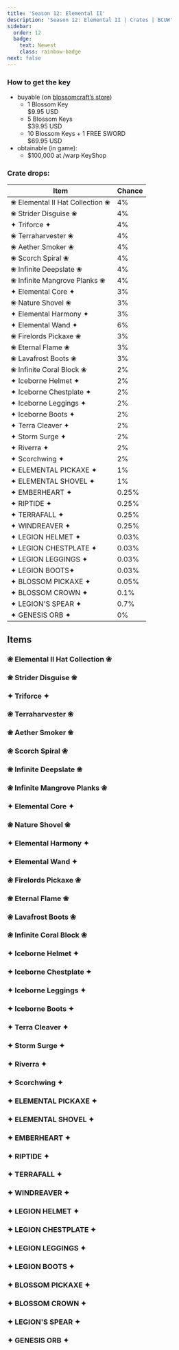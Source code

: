 ---
title: 'Season 12: Elemental II'
description: 'Season 12: Elemental II | Crates | BCUW'
sidebar:
  order: 12
  badge:
    text: Newest
    class: rainbow-badge
next: false
---

### How to get the key
- buyable (on [blossomcraft’s store](https://shop.blossomcraft.org))
  - 1 Blossom Key\
  $9.95 USD
  - 5 Blossom Keys\
  $39.95 USD
  - 10 Blossom Keys + 1 FREE SWORD\
  $69.95 USD
- obtainable (in game):
  - $100,000 at /warp KeyShop

### Crate drops:

| Item                              | Chance |
|-----------------------------------|--------|
| ❀ Elemental II Hat Collection ❀ | 4%     |
| ❀ Strider Disguise ❀             | 4%     |
| ✦ Triforce ✦                     | 4%     |
| ❀ Terraharvester ❀               | 4%     |
| ❀ Aether Smoker ❀                | 4%     |
| ❀ Scorch Spiral ❀                | 4%     |
| ❀ Infinite Deepslate ❀           | 4%     |
| ❀ Infinite Mangrove Planks ❀     | 4%     |
| ✦ Elemental Core ✦               | 3%     |
| ❀ Nature Shovel ❀                | 3%     |
| ✦ Elemental Harmony ✦            | 3%     |
| ✦ Elemental Wand ✦               | 6%     |
| ❀ Firelords Pickaxe ❀            | 3%     |
| ❀ Eternal Flame ❀                | 3%     |
| ❀ Lavafrost Boots ❀              | 3%     |
| ❀ Infinite Coral Block ❀         | 2%     |
| ✦ Iceborne Helmet ✦              | 2%     |
| ✦ Iceborne Chestplate ✦          | 2%     |
| ✦ Iceborne Leggings ✦            | 2%     |
| ✦ Iceborne Boots ✦               | 2%     |
| ✦ Terra Cleaver ✦                | 2%     |
| ✦ Storm Surge ✦                  | 2%     |
| ✦ Riverra ✦                      | 2%     |
| ✦ Scorchwing ✦                   | 2%     |
| ✦ ELEMENTAL PICKAXE ✦            | 1%     |
| ✦ ELEMENTAL SHOVEL ✦             | 1%     |
| ✦ EMBERHEART ✦                   | 0.25%  |
| ✦ RIPTIDE ✦                      | 0.25%  |
| ✦ TERRAFALL ✦                    | 0.25%  |
| ✦ WINDREAVER ✦                   | 0.25%  |
| ✦ LEGION HELMET ✦                | 0.03%  |
| ✦ LEGION CHESTPLATE ✦            | 0.03%  |
| ✦ LEGION LEGGINGS ✦              | 0.03%  |
| ✦ LEGION BOOTS✦                  | 0.03%  |
| ✦ BLOSSOM PICKAXE ✦              | 0.05%  |
| ✦ BLOSSOM CROWN ✦                | 0.1%   |
| ✦ LEGION'S SPEAR ✦               | 0.7%   |
| ✦ GENESIS ORB ✦                  | 0%     |

## Items

### ❀ Elemental II Hat Collection ❀
<Cdn path="2D/Elementalii" name="❀ Elemental II Hat Collection ❀" ext="png" fileNameOverride='Elemental2HatCollection' />

### ❀ Strider Disguise ❀
<Cdn path="2D/Elementalii" name="❀ Strider Disguise ❀" ext="png" />

### ✦ Triforce ✦
<Cdn path="2D/Elementalii" name="✦ Triforce ✦" ext="png" />

### ❀ Terraharvester ❀
<Cdn path="2D/Elementalii" name="❀ Terraharvester ❀" ext="png" />

### ❀ Aether Smoker ❀
<Cdn path="2D/Elementalii" name="❀ Aether Smoker ❀" ext="png" />

### ❀ Scorch Spiral ❀
<Cdn path="2D/Elementalii" name="❀ Scorch Spiral ❀" ext="png" />

### ❀ Infinite Deepslate ❀
<Cdn path="2D/Elementalii" name="❀ Infinite Deepslate ❀" ext="png" />

### ❀ Infinite Mangrove Planks ❀
<Cdn path="2D/Elementalii" name="❀ Infinite Mangrove Planks ❀" ext="png" />

### ✦ Elemental Core ✦
<Cdn path="2D/Elementalii" name="✦ Elemental Core ✦" ext="png" />

### ❀ Nature Shovel ❀
<Cdn path="2D/Elementalii" name="❀ Nature Shovel ❀" ext="png" />

### ✦ Elemental Harmony ✦
<Cdn path="2D/Elementalii" name="✦ Elemental Harmony ✦" ext="png" />

### ✦ Elemental Wand ✦
<Cdn path="2D/Elementalii" name="✦ Elemental Wand ✦" ext="png" />

### ❀ Firelords Pickaxe ❀
<Cdn path="2D/Elementalii" name="❀ Firelords Pickaxe ❀" ext="png" />

### ❀ Eternal Flame ❀
<Cdn path="2D/Elementalii" name="❀ Eternal Flame ❀" ext="png" />

### ❀ Lavafrost Boots ❀
<Cdn path="2D/Elementalii" name="❀ Lavafrost Boots ❀" ext="png" />

### ❀ Infinite Coral Block ❀
<Cdn path="2D/Elementalii" name="❀ Infinite Coral Block ❀" ext="png" />

### ✦ Iceborne Helmet ✦
<Cdn path="2D/Elementalii" name="✦ Iceborne Helmet ✦" ext="png" />

### ✦ Iceborne Chestplate ✦
<Cdn path="2D/Elementalii" name="✦ Iceborne Chestplate ✦" ext="png" />

### ✦ Iceborne Leggings ✦
<Cdn path="2D/Elementalii" name="✦ Iceborne Leggings ✦" ext="png" />

### ✦ Iceborne Boots ✦
<Cdn path="2D/Elementalii" name="✦ Iceborne Boots ✦" ext="png" />

### ✦ Terra Cleaver ✦
<Cdn path="2D/Elementalii" name="✦ Terra Cleaver ✦" ext="png" />

### ✦ Storm Surge ✦
<Cdn path="2D/Elementalii" name="✦ Storm Surge ✦" ext="png" />

### ✦ Riverra ✦
<Cdn path="2D/Elementalii" name="✦ Riverra ✦" ext="png" />

### ✦ Scorchwing ✦
<Cdn path="2D/Elementalii" name="✦ Scorchwing ✦" ext="png" />

### ✦ ELEMENTAL PICKAXE ✦
<Cdn path="2D/Elementalii" name="✦ ELEMENTAL PICKAXE ✦" ext="png" />

### ✦ ELEMENTAL SHOVEL ✦
<Cdn path="2D/Elementalii" name="✦ ELEMENTAL SHOVEL ✦" ext="png" />

### ✦ EMBERHEART ✦
<Cdn path="2D/Elementalii" name="✦ EMBERHEART ✦" ext="png" />

### ✦ RIPTIDE ✦
<Cdn path="2D/Elementalii" name="✦ RIPTIDE ✦" ext="png" />

### ✦ TERRAFALL ✦
<Cdn path="2D/Elementalii" name="✦ TERRAFALL ✦" ext="png" />

### ✦ WINDREAVER ✦
<Cdn path="2D/Elementalii" name="✦ WINDREAVER ✦" ext="png" />

### ✦ LEGION HELMET ✦
<Cdn path="2D/Elementalii" name="✦ LEGION HELMET ✦" ext="png" />

### ✦ LEGION CHESTPLATE ✦
<Cdn path="2D/Elementalii" name="✦ LEGION CHESTPLATE ✦" ext="png" />

### ✦ LEGION LEGGINGS ✦
<Cdn path="2D/Elementalii" name="✦ LEGION LEGGINGS ✦" ext="png" />

### ✦ LEGION BOOTS ✦
<Cdn path="2D/Elementalii" name="✦ LEGION BOOTS ✦" ext="png" />

### ✦ BLOSSOM PICKAXE ✦
<Cdn path="2D/Elementalii" name="✦ BLOSSOM PICKAXE ✦" ext="png" />

### ✦ BLOSSOM CROWN ✦
<Cdn path="2D/Elementalii" name="✦ BLOSSOM CROWN ✦" ext="png" />

### ✦ LEGION'S SPEAR ✦
<Cdn path="2D/Elementalii" name="✦ LEGION'S SPEAR ✦" ext="png" fileNameOverride='LegionsSpear' />

### ✦ GENESIS ORB ✦
<Cdn path="2D/Elementalii" name="✦ GENESIS ORB ✦" ext="png" />